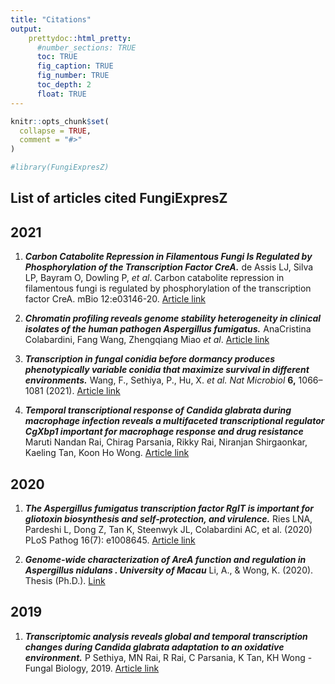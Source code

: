 ```yaml
---
title: "Citations"
output:
    prettydoc::html_pretty:
      #number_sections: TRUE
      toc: TRUE
      fig_caption: TRUE
      fig_number: TRUE
      toc_depth: 2
      float: TRUE
---
```


```r
knitr::opts_chunk$set(
  collapse = TRUE,
  comment = "#>"
)
```

```r
#library(FungiExpresZ)
```

## List of articles cited FungiExpresZ

## 2021

1.  ***Carbon Catabolite Repression in Filamentous Fungi Is Regulated by Phosphorylation of the Transcription Factor CreA.*** de Assis LJ, Silva LP, Bayram O, Dowling P, *et al*. Carbon catabolite repression in filamentous fungi is regulated by phosphorylation of the transcription factor CreA. mBio 12:e03146-20. [Article link](https://doi.org/10.1128/mBio.03146-20.){target="_blank"}

2.  ***Chromatin profiling reveals genome stability heterogeneity in clinical isolates of the human pathogen Aspergillus fumigatus.*** AnaCristina Colabardini, Fang Wang, Zhengqiang Miao *et al*. [Article link](https://www.biorxiv.org/content/10.1101/2021.04.19.440431v1.full)

3.  ***Transcription in fungal conidia before dormancy produces phenotypically variable conidia that maximize survival in different environments.*** Wang, F., Sethiya, P., Hu, X. *et al. Nat Microbiol* **6,** 1066--1081 (2021). [Article link](https://doi.org/10.1038/s41564-021-00922-y)

4.  ***Temporal transcriptional response of Candida glabrata during macrophage infection reveals a multifaceted transcriptional regulator CgXbp1 important for macrophage response and drug resistance*** Maruti Nandan Rai, Chirag Parsania, Rikky Rai, Niranjan Shirgaonkar, Kaeling Tan, Koon Ho Wong. [Article link](https://doi.org/10.1101/2021.09.28.462173)

## 2020

1.  ***The Aspergillus fumigatus transcription factor RglT is important for gliotoxin biosynthesis and self-protection, and virulence.*** Ries LNA, Pardeshi L, Dong Z, Tan K, Steenwyk JL, Colabardini AC, et al. (2020) PLoS Pathog 16(7): e1008645. [Article link](https://doi.org/10.1371/journal.ppat.1008645){target="_blank"}

2.  ***Genome-wide characterization of AreA function and regulation in Aspergillus nidulans . University of Macau*** Li, A., & Wong, K. (2020). Thesis (Ph.D.). [Link](https://umlibrary.primo.exlibrisgroup.com/permalink/853UOM_INST/1ug6ab4/alma991009890287006306){target="_blank"}

## 2019

1.  ***Transcriptomic analysis reveals global and temporal transcription changes during Candida glabrata adaptation to an oxidative environment.*** P Sethiya, MN Rai, R Rai, C Parsania, K Tan, KH Wong - Fungal Biology, 2019. [Article link](https://www.sciencedirect.com/science/article/pii/S1878614619301795){target="_blank"}
